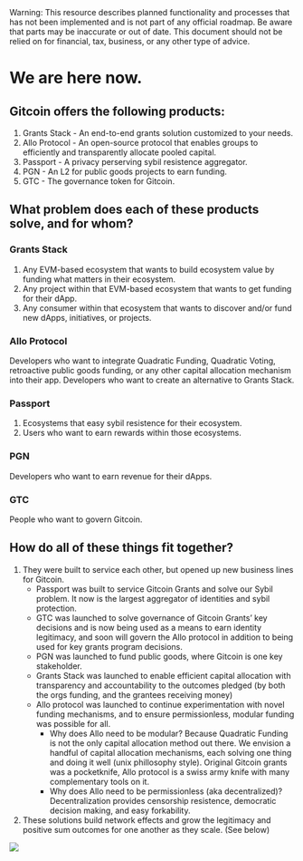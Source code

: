 
<Callout type="warning">
  Warning: This resource describes planned functionality and processes that has
  not been implemented and is not part of any official roadmap. Be aware that parts may be inaccurate or out of
  date.  This document should not be relied on for financial, tax, business, or any other type of advice.
</Callout>

# We are here now.

## Gitcoin offers the following products:

1. Grants Stack - An end-to-end grants solution customized to your needs.
2. Allo Protocol -  An open-source protocol that enables groups to efficiently and transparently allocate pooled capital.
3. Passport - A privacy perserving sybil resistence aggregator.
4. PGN - An L2 for public goods projects to earn funding.
5. GTC - The governance token for Gitcoin.

## What problem does each of these products solve, and for whom?

### Grants Stack

1. Any EVM-based ecosystem that wants to build ecosystem value by funding what matters in their ecosystem.
2. Any project within that EVM-based ecosystem that wants to get funding for their dApp.
3. Any consumer within that ecosystem that wants to discover and/or fund new dApps, initiatives, or projects.

### Allo Protocol

Developers who want to integrate Quadratic Funding, Quadratic Voting, retroactive public goods funding, or any other capital allocation mechanism into their app.
Developers who want to create an alternative to Grants Stack.


### Passport

1. Ecosystems that easy sybil resistence for their ecosystem.
2. Users who want to earn rewards within those ecosystems.

### PGN

Developers who want to earn revenue for their dApps.

### GTC

People who want to govern Gitcoin.

## How do all of these things fit together?  
1. They were built to service each other, but opened up new business lines for Gitcoin.
    - Passport was built to service Gitcoin Grants and solve our Sybil problem. It now is the largest aggregator of identities and sybil protection.
    - GTC was launched to solve governance of Gitcoin Grants’ key decisions and is now being used as a means to earn identity legitimacy, and soon will govern the Allo protocol in addition to being used for key grants program decisions.
    - PGN was launched to fund public goods, where Gitcoin is one key stakeholder.
    - Grants Stack was launched to enable efficient capital allocation with transparency and accountability to the outcomes pledged (by both the orgs funding, and the grantees receiving money)
    - Allo protocol was launched to continue experimentation with novel funding mechanisms, and to ensure permissionless, modular funding was possible for all.
        - Why does Allo need to be modular? Because Quadratic Funding is not the only capital allocation method out there.  We envision a handful of capital allocation mechanisms, each solving one thing and doing it well (unix phillosophy style).  Original Gitcoin grants was a pocketknife, Allo protocol is a swiss army knife with many complementary tools on it.
        - Why does Allo need to be permissionless (aka decentralized)? Decentralization provides censorship resistence, democratic decision making, and easy forkability.
2. These solutions build network effects and grow the legitimacy and positive sum outcomes for one another as they scale. (See below)

[![](./img/nfx.gif)](https://ncase.me/loopy/v1.1/?data=[[[12,370,305,0,%22dao%2520treasuries%22,5],[20,814,307,0,%22passport%22,0],[21,575,305,0,%22More%2520grants%2520GMV%22,4],[22,476,445,0,%22Ecosytem%2520Value%22,4],[23,821,454,0,%22Gitcoin%2520funding%2520%22,3],[24,351,152,0,%22PGN%22,5]],[[12,21,32,1,0],[21,22,52,1,0],[22,12,37,1,0],[21,23,8,1,0],[21,20,5,1,0],[20,20,126,1,64],[21,21,98,1,44],[24,21,38,1,0],[21,24,-3,1,0]],[],24%5D)



